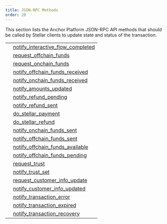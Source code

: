 ```yaml
---
title: JSON-RPC Methods
order: 20
---
```



This section lists the Anchor Platform JSON-RPC API methods that should be called by Stellar clients to update state and status of the transaction.

<EndpointsTable title="JSON-RPC Methods">

| | |
| --- | --------------------- |
| | [notify_interactive_flow_completed](notify_interactive_flow_completed/index.mdx) |
| | [request_offchain_funds](request_offchain_funds/index.mdx) |
| | [request_onchain_funds](request_onchain_funds/index.mdx) |
| | [notify_offchain_funds_received](notify_offchain_funds_received/index.mdx) |
| | [notify_onchain_funds_received](notify_onchain_funds_received/index.mdx) |
| | [notify_amounts_updated](notify_amounts_updated/index.mdx) |
| | [notify_refund_pending](notify_refund_pending/index.mdx) |
| | [notify_refund_sent](notify_refund_sent/index.mdx) |
| | [do_stellar_payment](do_stellar_payment/index.mdx) |
| | [do_stellar_refund](do_stellar_refund/index.mdx) |
| | [notify_onchain_funds_sent](notify_onchain_funds_sent/index.mdx) |
| | [notify_offchain_funds_sent](notify_offchain_funds_sent/index.mdx) |
| | [notify_offchain_funds_available](notify_offchain_funds_available/index.mdx) |
| | [notify_offchain_funds_pending](notify_offchain_funds_pending/index.mdx) |
| | [request_trust](request_trust/index.mdx) |
| | [notify_trust_set](notify_trust_set/index.mdx) |
| | [request_customer_info_update](request_customer_info_update/index.mdx) |
| | [notify_customer_info_updated](notify_customer_info_updated/index.mdx) |
| | [notify_transaction_error](notify_transaction_error/index.mdx) |
| | [notify_transaction_expired](notify_transaction_expired/index.mdx) |
| | [notify_transaction_recovery](notify_transaction_recovery/index.mdx) |
</EndpointsTable>

